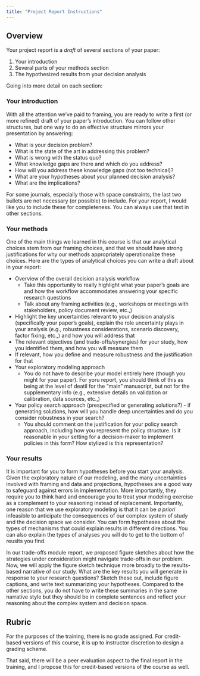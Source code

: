 ```yaml
---
title: "Project Report Instructions"
---
```


## Overview
Your project report is a *draft* of several sections of your paper:

1. Your introduction
2. Several parts of your methods section
3. The hypothesized results from your decision analysis

Going into more detail on each section:

### Your introduction
With all the attention we've paid to framing, you are ready to write a first (or more refined) draft of your paper's introduction. You can follow other structures, but one way to do an effective structure mirrors your presentation by answering:

* What is your decision problem?
* What is the state of the art in addressing this problem?
* What is wrong with the status quo?
* What knowledge gaps are there and which do you address?
* How will you address these knowledge gaps (not too technical)?
* What are your hypotheses about your planned decision analysis?
* What are the implications?

For some journals, especially those with space constraints, the last two bullets are not necessary (or possible) to include. For your report, I would like you to include these for completeness. You can always use that text in other sections. 

### Your methods
One of the main things we learned in this course is that our analytical choices stem from our framing choices, and that we should have strong justifications for why our methods appropriately operationalize these choices. Here are the types of analytical choices you can write a draft about in your report: 

- Overview of the overall decision analysis workflow
    - Take this opportunity to really highlight what your paper's goals are and how the workflow accommodates answering your specific research questions
    - Talk about any framing activities (e.g., workshops or meetings with stakeholders, policy document review, etc.,)
- Highlight the key uncertainties relevant to your decision analyslis (specifically your paper's goals), explain the role uncertainty plays in your analysis (e.g., robustness considerations, scenario discovery, factor fixing, etc.,) and how you will address that
- The relevant objectives (and trade-offs/synergies) for your study, how you identified them, and how you will measure them
- If relevant, how you define and measure robustness and the justification for that
- Your exploratory modeling approach 
    - You do not have to describe your model entirely here (though you might for your paper). For yoru report, you should think of this as being at the level of deatil for the "main" manuscript, but not for the supplementary info (e.g., extensive details on validation or calibration, data sources, etc.,)
- Your policy search approach (prespecified or generating solutions?) - if generating solutions, how will you handle deep uncertainties and do you consider robustness in your search?
    - You should comment on the justification for your policy search approach, including how you represent the policy structure. Is it reasonable in your setting for a decision-maker to implement policies in this form? How stylized is this representation? 

### Your results
It is important for you to form hypotheses before you start your analysis. Given the exploratory nature of our modeling, and the many uncertainties involved with framing and data and projections, hypotheses are a good way to safeguard against errors in implementation. More importantly, they require you to think hard and encourage you to treat your modeling exercise as a complement to your reasoning instead of replacement. Importantly, one reason that we use exploratory modeling is that it can be *a priori* infeasible to anticipate the consequences of our complex system of study and the decision space we consider. You can form hypotheses about the types of mechanisms that could explain results in different directions. You can also explain the types of analyses you will do to get to the bottom of reuslts you find.  

In our trade-offs module report, we proposed figure sketches about how the strategies under consideration might navigate trade-offs in our problem. Now, we will apply the figure sketch technique more broadly to the results-based narrative of our study. What are the key results you will generate in response to your research questions? Sketch these out, include figure captions, and write text summarizing your hypotheses. Compared to the other sections, you do not have to write these summaries in the same narrative style but they should be in complete sentences and reflect your reasoning about the complex system and decision space.  

## Rubric
For the purposes of the training, there is no grade assigned. For credit-based versions of this course, it is up to instructor discretion to design a grading scheme. 

That said, there will be a peer evaluation aspect to the final report in the training, and I propose this for credit-based versions of the course as well. 